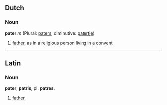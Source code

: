 ==Dutch==
===Noun===
'''pater''' ''m'' (Plural: [[paters]], diminutive: [[patertje]])

# [[father]], as in a religious person living in a  convent

----

==Latin==
===Noun===
'''pater''', '''patris''', pl. '''patres'''.

# [[father]]